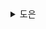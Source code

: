 <details>
  <summary>도은</summary>
  > 최신 자바스크립트 생태계에서 사용되는 디자인 패턴을 살펴보자

## 5.1 애플리케이션 분리의 중요성

- 자바스크립트는 애플리케이션을 모듈(module)이라는 단위로 쪼개기 가능
- 모듈로 구성하여 **의존성을 낮추어** 유지보수를 용이하게 만든다.
- 모듈을 이용해 효율적으로 구현하면, 변경이 다른 부분에 어떤 영향을 미칠 수 있을지 쉽게 확인 가능

## 5.2 모듈 가져오기와 내보내기

- 모듈을 사용하면 **각 기능에 맞는 독립적인 단위로 코드 분리**가 가능

## 5.3 모듈 객체

- 모듈을 객체로 가져오면 모듈 리소르를 깔끔하게 가져오는 것이 가능
- namespace exports

```js
import * as Staff from '/modules/staff.js';

export const oven = {
  makeCupcake(toppings) {
    Staff.baker.bake('cupcake', toppings);
  },
  makePastry(mSize) {
    Staff.pastryChef.make('pastry', type);
  },
};
```

## 5.4 외부 소스로부터 가져오는 모듈

- ES2015부터는 외부 소스에서 가져오는 원격 모듈을 쉽게 가져오는 것이 가능

```js
import { cakeFactory } from 'https://example.com/modules/cakeFactory.js';

cakeFactor.oven.makeCupcake('sprinkles');
cakeFactor.oven.makeMuffin('large');
```

## 5.5 정적으로 모듈 가져오기

- 실행하기 전에 모듈을 다운로드하고 실행해야 한다.
- 초기 페이지 로드 시 많은 코드를 미리 로드해야 하므로 성능에 문제가 생길 수 있다.

```js
import { cakeFactory } from '/modules/cakeFactory.js';
// 미리 로드된 정적 가져오기

cakeFactor.oven.makeCupcake('sprinkles');
cakeFactor.oven.makeMuffin('large');
```

## 5.6 동적으로 모듈 가져오기

- 초기에 모두 로드하기보다 **필요한 시점에 로드하는 것**이 더 이로울 때가 있다.
- `지연 로딩(lazy-loading)` 모듈을 사용하면 필요한 시점에 로드하는 것이 가능
- `import(url)`는 요청된 모듈의 네임스페이스 객체에 대한 **프로미스 객체를 반환**

```js
form.addEventListener('submit', (e) => {
  e.preventDefault();
  import('/modules/cakeFactory.js').then((module) => {
    // 가져온 모듈 사용하기
    module.oven.makeCupcate('sprinkles');
    module.oven.makeMuffin('large');
  });
});
```

- 동적 가져오기는 await와 함께 사용할 수 있다.

```js
let module = await import('/modules/cakeFactory.js');
```

- 사용자 인터랙션에 반응하거나, 화면에 보이면 실행하기 등 자주 사용되는 패턴

### 5.6.1 사용자 상호작용에 따라 가져오기

- 일부 기능은 사용자 상호작용할 때만 필요할 수 있다.
- 예를 들어, 채팅 창, 비디오 등
- 이런 기능들은 페이지 로드 시점에 필요한 게 아니니 사용자가 컴포넌트를 클릭하는 등 상호작용에 따라 로드되는 것이 좋다.

```js
const btn = document.querySelector('button');

// 이벤트 리스너 안에서 동적 가져오기
btn.addEventListener('click', (e) => {
  e.preventDefault();
  import('lodash.sortby')
    .then((module) => module.default)
    .then(sortInput())
    .catch((err) => {
      console.log(err);
    });
});
```

### 5.6.2 화면에 보이면 가져오기

- 많은 컴포넌트들이 스크롤 아래에서 보이고는 하는데
- 이때 스크롤을 했을 때 동적 가져오기로 구현하면 좋다.
- `IntersectionObserver API`를 사용하면 컴포넌트가 화면에 보이는지 감지 가능

## 5.8 모듈을 사용하면 생기는 이점

1. 한 번만 실행된다
   - 기존 스크립트는 DOM에 추가될 때마다 실행되는 반면
   - 모듈 스크립트는 한 번만 실행된다. 즉, 동일한 모듈을 여러 곳에서 가져와도 다시 실행되지 않는다.
   - 자바스크립트 모듈을 사용하면 의존성 트리의 가장 내부에 위치한 모듈이 먼저 실행
   - 가장 내부에 위치한 모듈이 먼저 평가되고 여기에 의존하는 모듈에 접근할 수 있다.
2. 자동으로 지연 로드된다
   - 즉시 로드되지 않기 위해 다른 스크립트 파일은 `defer` 속성을 붙여야하지만
   - **모듈은 자동으로 지연**되어 로드된다.
   - 여기서 지연 로드란, **HTML 파싱이 끝난 후에 스크립트를 실행**하라는 의미
   - 즉, HTML 파싱을 멈추지 않고 같이 비동기로 로드한다.
   - HTML 파싱이 끝난 뒤에 스크립트를 실행한다.
3. 유지보수와 재사용이 쉽다
   - 모듈은 다른 모듈에 영향을 주지 않고 독립적으로 실행될 수 있는 코드 조각으로 관리
4. 네임스페이스를 제공한다
   - 모듈은 관련 변수와 상수를 위한 개별 스페이스를 생성
   - 글로벌 네임스페이스에 영향 X
5. 사용하지 않는 코드를 제거한다
   - 트리 쉐이킹 지원 O

## 5.9 생성자, 게터, 세터를 가진 클래스

- ES2015+에서는 클래스가 추가

```js
class Cake {
  // 생성자 안에서 변수를 정의힌다.
  constructor(name, toppings, price, cakeSize) {
    this.name = name;
    this.cakeSize = cakeSize;
    this.toppings = toppings;
    this.price = price;
  }
  // ES2015 버전 이상에서는 모든 것을 함수로 만드는 것을 피하고자 새로운 식별자를 사용하려고 했다.
  addTopping(topping) {
    this.toppings.push(topping);
  }
  // 게터는 메서드 이름 앞에 넣어 사용한다.
  get allToppings() {
    return this.toppings;
  }
  get qualifiesForDiscount() {
    return this.price > 5;
  }
  // 세터도 메서드 이름 앞에 넣어 사용한다.
  set size(size) {
    if (size < 0) {
      throw new Error('Cake must be a valid size: ' + 'either small, medium or large');
    }
    this.cakeSize = size;
  }
}
// 사용 방법
let cake = new Cake('chocolate', ['chocolate chips'], 5, 'large');
```

- 최신 자바스크립트에서는 클래스 내부 멤버를 비공개로 정의하는 것이 가능
- 비공개 클래스 멤버는 선언된 클래스 내부에서만 사용할 수 있다.

```js
class CookieWithPrivateField {
  #privateField;
}

class CookieWithPrivateMethod {
  #privateMethod() {
    return 'delicious cookies';
  }
}
```

- `static` 키워드를 통해 정적 메서드와 프로퍼티 정의 가능
- 정적 멤버는 **클래스를 초기화하지 않고도 사용 가능**
- 주로 어떠한 설정이나 캐시 데이터를 보관하기 위해 사용

```js
class Cookie {
  constructor(flavor) {
    this.flavor = flavor;
  }
  static brandName = 'Best Bakes';
  static discountPercent = 5;
}

console.log(Cookie.brandName); // Best Bakes
```

## 5.10 자바스크립트 프레임워크와 클래스

- 리액트 Hooks는 클래스를 사용하지 않고도 리액트의 상태와 라이프사이클을 다룰 수 있도록 만들어졌다.
- 그러나 여전히 클래스는 컴포넌트 개발에 사용되고 있으며, 웹 컴포넌트 같은 다양한 시도들이 컴포넌트 개발 과정에서 클래스를 기반으로 이루어지고 있다.

**_🤔 Web Component ?_**

> -https://developer.mozilla.org/ko/docs/Web/API/Web_components <br/> -https://handhand.tistory.com/328

- HTML/CSS/JS를 이용하여 재사용가능한 컴포넌트를 만들 수 있는 표준 방식
- 커스텀 HTML 엘리먼트 생성 가능

```js
class MyElement extends HTMLElement {
  constructor() {
    super();
  }
  connectedCallback() {}
  attributeChangedCallback(attrName, oldVal, newVal) {}
  // ...
}
```

</details>